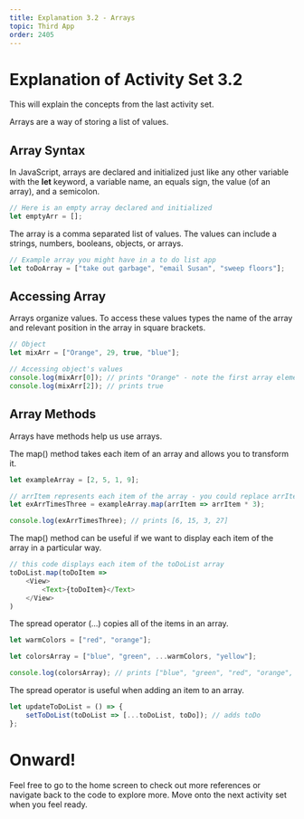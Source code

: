 ```yaml
---
title: Explanation 3.2 - Arrays
topic: Third App
order: 2405
---
```


# Explanation of Activity Set 3.2

This will explain the concepts from the last activity set.

Arrays are a way of storing a list of values.

## Array Syntax

In JavaScript, arrays are declared and initialized just like any other variable with the **let** keyword, a variable name, an equals sign, the value (of an array), and a semicolon.

```js
// Here is an empty array declared and initialized
let emptyArr = [];
```

The array is a comma separated list of values.
The values can include a strings, numbers, booleans, objects, or arrays.

```js
// Example array you might have in a to do list app
let toDoArray = ["take out garbage", "email Susan", "sweep floors"];
```

## Accessing Array

Arrays organize values. 
To access these values types the name of the array and relevant position in the array in square brackets.

```js
// Object
let mixArr = ["Orange", 29, true, "blue"];

// Accessing object's values
console.log(mixArr[0]); // prints "Orange" - note the first array element has an index of 0
console.log(mixArr[2]); // prints true
```

## Array Methods

Arrays have methods help us use arrays.

The map() method takes each item of an array and allows you to transform it.

```js
let exampleArray = [2, 5, 1, 9];

// arrItem represents each item of the array - you could replace arrItem with any valid variable name
let exArrTimesThree = exampleArray.map(arrItem => arrItem * 3);

console.log(exArrTimesThree); // prints [6, 15, 3, 27]
```

The map() method can be useful if we want to display each item of the array in a particular way.

```js
// this code displays each item of the toDoList array
toDoList.map(toDoItem => 
    <View>
        <Text>{toDoItem}</Text>
    </View>
)
```

The spread operator (...) copies all of the items in an array.

```js
let warmColors = ["red", "orange"];

let colorsArray = ["blue", "green", ...warmColors, "yellow"];

console.log(colorsArray); // prints ["blue", "green", "red", "orange", "yellow"]
```

The spread operator is useful when adding an item to an array.

```js
let updateToDoList = () => {
    setToDoList(toDoList => [...toDoList, toDo]); // adds toDo
};
```

# Onward!

Feel free to go to the home screen to check out more references or navigate back to the code to explore more.
Move onto the next activity set when you feel ready.